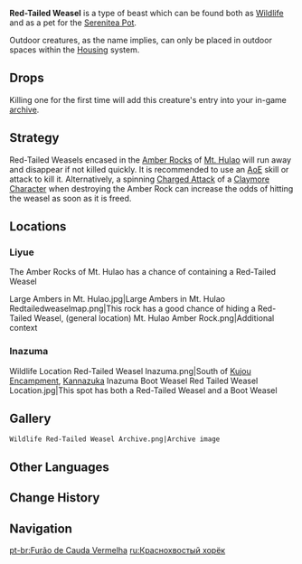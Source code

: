 {{Furnishing Infobox
|id             = 369124
|image          = Wildlife Red-Tailed Weasel Icon.png
|category       = Animal
|subcategory    = Outdoor Creature
|rarity         = 3
|adeptal_energy = 100
|load           = 350
|reduced_load   = 350
|description    = Prank-prone rascals with a slim and agile form.<br />These weasels are red from head to toe and are highly proficient in hunting bugs and lizards. Red-Tailed Weasels are very visible, but many predators who fear fire keep their distance due to the similarity between the weasels' coloration and the flames of Pyro. In the Realm Within, where animals live in harmony, the intimidating color of the weasels coats has afforded them a higher status.
|lbType         = Wildlife
|lbFamily       = Beasts
|lbGroup        = Weasels
|source1        = Omni-Ubiquity Net
}}
{{Description|Prank-prone rascals with a slim and agile form.<br />
These weasels are red from head to toe and are highly proficient in hunting bugs and lizards. Red-Tailed Weasels are very visible, but many predators who fear fire keep their distance due to the similarity between the weasels' coloration and the flames of Pyro.|[[Archive]] Description}}
'''Red-Tailed Weasel''' is a type of beast which can be found both as [[Wildlife]] and as a pet for the [[Serenitea Pot]].

Outdoor creatures, as the name implies, can only be placed in outdoor spaces within the [[Housing]] system.

==Drops==
{{Card|Raw Meat|1}}

Killing one for the first time will add this creature's entry into your in-game [[archive]].

==Strategy==
Red-Tailed Weasels encased in the [[Amber Rock]]s of [[Mt. Hulao]] will run away and disappear if not killed quickly. It is recommended to use an [[AoE]] skill or attack to kill it. Alternatively, a spinning [[Charged Attack]] of a [[Claymore]] [[Character]] when destroying the Amber Rock can increase the odds of hitting the weasel as soon as it is freed.

==Locations==
===Liyue===
The Amber Rocks of Mt. Hulao has a chance of containing a Red-Tailed Weasel
<gallery hideaddbutton="true" captionalign="center">
Large Ambers in Mt. Hulao.jpg|Large Ambers in Mt. Hulao
Redtailedweaselmap.png|This rock has a good chance of hiding a Red-Tailed Weasel,  (general location)
Mt. Hulao Amber Rock.png|Additional context
</gallery>

===Inazuma===
<gallery hideaddbutton="true" captionalign="center">
Wildlife Location Red-Tailed Weasel Inazuma.png|South of [[Kujou Encampment]], [[Kannazuka]]
Inazuma Boot Weasel Red Tailed Weasel Location.jpg|This spot has both a Red-Tailed Weasel and a Boot Weasel
</gallery>

==Gallery==
<gallery hideaddbutton="true" captionalign="center">
 Wildlife Red-Tailed Weasel Archive.png|Archive image
</gallery>

==Other Languages==
{{Other Languages
|en      = Red-Tailed Weasel
|zhs     = 红尾鼬
|zhs_rm  = Hóng Wěi Yòu
|zht     = 紅尾鼬
|zht_rm  = Hóng Wěi Yòu
|zh_tl   = 
|ja      = 赤尾イタチ
|ja_rm   = Akao Itachi
|ja_tl   = 
|ko      = 붉은 꼬리 족제비
|ko_rm   = 
|ko_tl   = 
|es      = Hurón de cola roja
|es_tl   = 
|fr      = Belette rousse
|fr_tl   = Red Weasel
|ru      = Краснохвостый хорёк
|ru_tl   = Red-Tailed Ferret
|th      = Red-Tailed Weasel
|vi      = Chồn Sóc Đuôi Đỏ
|vi_tl   = 
|de      = Rotschwanzmarder
|de_tl   = Red-Tail Marten
|id      = Red-Tailed Weasel
|pt      = Furão de Cauda Vermelha
|pt_tl   = 
}}

==Change History==
{{Change History|1.0}}

==Navigation==
{{Wildlife Navbox|state=collapsed}}
{{Furnishing Navbox/Living|Animal}}

[[pt-br:Furão de Cauda Vermelha]]
[[ru:Краснохвостый хорёк]]